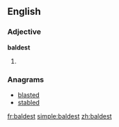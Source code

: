 ==English==

===Adjective===
'''baldest'''

# {{superlative of|bald}}

===Anagrams===
* [[blasted#English|blasted]]
* [[stabled#English|stabled]]

[[fr:baldest]]
[[simple:baldest]]
[[zh:baldest]]